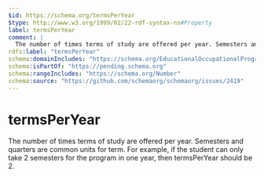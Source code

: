 ```yaml
---
$id: https://schema.org/termsPerYear
$type: http://www.w3.org/1999/02/22-rdf-syntax-ns#Property
label: termsPerYear
comment: |
  The number of times terms of study are offered per year. Semesters and quarters are common units for term. For example, if the student can only take 2 semesters for the program in one year, then termsPerYear should be 2.
rdfs:label: "termsPerYear"
schema:domainIncludes: "https://schema.org/EducationalOccupationalProgram"
schema:isPartOf: "https://pending.schema.org"
schema:rangeIncludes: "https://schema.org/Number"
schema:source: "https://github.com/schemaorg/schemaorg/issues/2419"
---
```


# termsPerYear

The number of times terms of study are offered per year. Semesters and quarters are common units for term. For example, if the student can only take 2 semesters for the program in one year, then termsPerYear should be 2.

